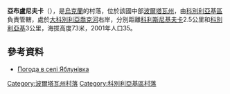 {{coord|49|11|22|N|34|11|44|E|scale:100000_region:UA|display=title}}

'''亞布盧尼夫卡'''（{{lang-uk|Яблунівка}}），是[[烏克蘭|烏克蘭]]的村落，位於該國中部[[波爾塔瓦州|波爾塔瓦州]]，由[[科別利亞基區|科別利亞基區]]負責管轄，處於[[大科別利亞喬克河|大科別利亞喬克河]]右岸，分別距離[[科利斯尼基夫卡_(科別利亞基區)|科利斯尼基夫卡]]2.5公里和[[科別利亞基|科別利亞基]]3公里，海拔高度73米，2001年人口35。

==參考資料==
* [http://weather.in.ua/ua/poltavskaja/29411 Погода в селі Яблунівка] {{Wayback|url=http://weather.in.ua/ua/poltavskaja/29411 |date=20111219202415 }}

{{DEFAULTSORT:Яблунівка}}
[[Category:波爾塔瓦州村落|Category:波爾塔瓦州村落]]
[[Category:科別利亞基區村落|Category:科別利亞基區村落]]


{{Poltava-geo-stub}}